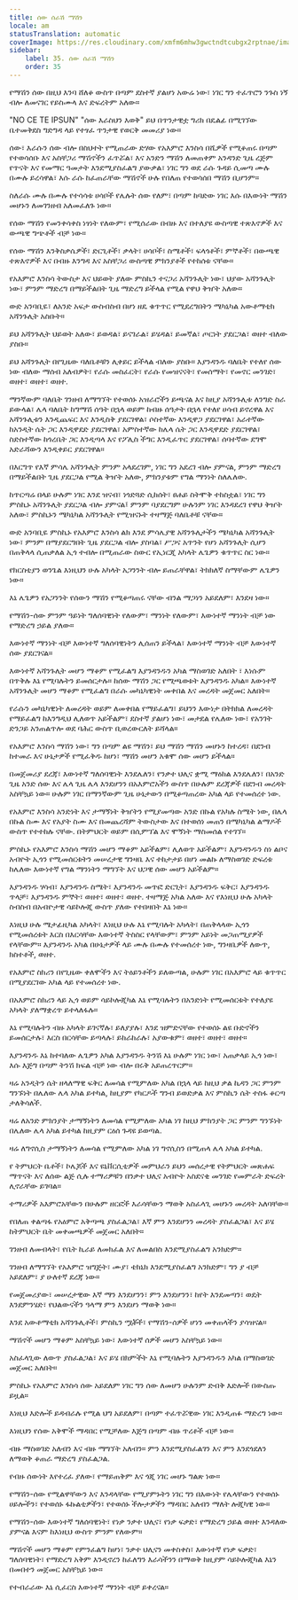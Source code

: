 ```yaml
---
title: ሰው ሰራሽ ማሽን
locale: am
statusTranslation: automatic
coverImage: https://res.cloudinary.com/xmfm6mhw3gwctndtcubgx2rptnae/image/upload/v1740337243/small_cover_educacion_fundamental_a051170f1c.webp
sidebar:
    label: 35. ሰው ሰራሽ ማሽን
    order: 35
---
```

የማሽን ሰው በዚህ እንባ ሸለቆ ውስጥ በጣም ደስተኛ ያልሆነ አውሬ ነው፣ ነገር ግን ተፈጥሮን ንጉስ ነኝ ብሎ ለመናገር የይስሙላ እና ድፍረትም አለው።

"NO CE TE IPSUN" "ሰው እራስህን እወቅ" ይህ በጥንታዊቷ ግሪክ በዴልፊ በሚገኘው ቤተመቅደስ ግድግዳ ላይ የተፃፈ ጥንታዊ የወርቅ መመሪያ ነው።

ሰው፣ እራሱን ሰው ብሎ በስህተት የሚጠራው ድሃው የአእምሮ እንስሳ በሺዎች የሚቆጠሩ በጣም የተወሳሰቡ እና አስቸጋሪ ማሽኖችን ፈጥሯል፣ እና አንድን ማሽን ለመጠቀም አንዳንድ ጊዜ ረጅም የጥናት እና የመማር ዓመታት እንደሚያስፈልግ ያውቃል፣ ነገር ግን ወደ ራሱ ጉዳይ ሲመጣ ሙሉ በሙሉ ይረሳዋል፣ እሱ ራሱ ከፈጠራቸው ማሽኖች ሁሉ የበለጠ የተወሳሰበ ማሽን ቢሆንም።

ስለራሱ ሙሉ በሙሉ የተሳሳቱ ሀሳቦች የሌሉት ሰው የለም፣ በጣም ከባድው ነገር እሱ በእውነት ማሽን መሆኑን ለመገንዘብ አለመፈለጉ ነው።

የሰው ማሽን የመንቀሳቀስ ነፃነት የለውም፣ የሚሰራው በብዙ እና በተለያዩ ውስጣዊ ተጽእኖዎች እና ውጫዊ ግጭቶች ብቻ ነው።

የሰው ማሽን እንቅስቃሴዎች፣ ድርጊቶች፣ ቃላት፣ ሀሳቦች፣ ስሜቶች፣ ፍላጎቶች፣ ምኞቶች፣ በውጫዊ ተጽእኖዎች እና በብዙ እንግዳ እና አስቸጋሪ ውስጣዊ ምክንያቶች የተከሰቱ ናቸው።

የአእምሮ እንስሳ ትውስታ እና ህይወት ያለው ምስኪን ተናጋሪ አሻንጉሊት ነው፣ ህያው አሻንጉሊት ነው፣ ምንም ማድረግ በማይችልበት ጊዜ ማድረግ ይችላል የሚል የዋህ ቅዠት አለው።

ውድ አንባቢዬ፣ ለአንድ አፍታ ውስብስብ በሆነ ዘዴ ቁጥጥር የሚደረግበትን ሜካኒካል አውቶማቲክ አሻንጉሊት አስቡት።

ይህ አሻንጉሊት ህይወት አለው፣ ይወዳል፣ ይናገራል፣ ይሄዳል፣ ይመኛል፣ ጦርነት ያደርጋል፣ ወዘተ ብለው ያስቡ።

ይህ አሻንጉሊት በየጊዜው ባለቤቶቹን ሊቀይር ይችላል ብለው ያስቡ። እያንዳንዱ ባለቤት የተለየ ሰው ነው ብለው ማሰብ አለብዎት፣ የራሱ መስፈርት፣ የራሱ የመዝናናት፣ የመሰማት፣ የመኖር መንገድ፣ ወዘተ፣ ወዘተ፣ ወዘተ.

ማንኛውም ባለቤት ገንዘብ ለማግኘት የተወሰኑ አዝራሮችን ይጫናል እና ከዚያ አሻንጉሊቱ ለንግድ ስራ ይውላል፣ ሌላ ባለቤት ከግማሽ ሰዓት በኋላ ወይም ከብዙ ሰዓታት በኋላ የተለየ ሀሳብ ይኖረዋል እና አሻንጉሊቱን እንዲጨፍር እና እንዲስቅ ያደርገዋል፣ ሶስተኛው እንዲዋጋ ያደርገዋል፣ አራተኛው ከአንዲት ሴት ጋር እንዲዋደድ ያደርገዋል፣ አምስተኛው ከሌላ ሴት ጋር እንዲዋደድ ያደርገዋል፣ ስድስተኛው ከጎረቤት ጋር እንዲጣላ እና የፖሊስ ችግር እንዲፈጥር ያደርገዋል፣ ሰባተኛው ደግሞ አድራሻውን እንዲቀይር ያደርገዋል።

በእርግጥ የእኛ ምሳሌ አሻንጉሊት ምንም አላደረገም, ነገር ግን አደረገ ብሎ ያምናል, ምንም ማድረግ በማይችልበት ጊዜ ያደርጋል የሚል ቅዠት አለው, ምክንያቱም የግል ማንነት ስለሌለው.

ከጥርጣሬ በላይ ሁሉም ነገር እንደ ዝናብ፣ ነጎድጓድ ሲከሰት፣ ፀሐይ ስትሞቅ ተከስቷል፣ ነገር ግን ምስኪኑ አሻንጉሊት ያደርጋል ብሎ ያምናል፤ ምንም ባያደርግም ሁሉንም ነገር እንዳደረገ የዋህ ቅዠት አለው፣ ምስኪኑን ሜካኒካል አሻንጉሊት የሚዝናኑት ተዛማጅ ባለቤቶቹ ናቸው።

ውድ አንባቢዬ ምስኪኑ የአእምሮ እንስሳ ልክ እንደ ምሳሌያዊ አሻንጉሊታችን ሜካኒካል አሻንጉሊት ነው፣ ምንም በማያደርግበት ጊዜ ያደርጋል ብሎ ያስባል፣ ሥጋና አጥንት የሆነ አሻንጉሊት ሲሆን በጠቅላላ ሲጠቃለል ኢጎ ተብሎ በሚጠራው ስውር የኢነርጂ አካላት ሌጌዎን ቁጥጥር ስር ነው።

የክርስቲያን ወንጌል እነዚህን ሁሉ አካላት አጋንንት ብሎ ይጠራቸዋል፣ ትክክለኛ ስማቸውም ሌጌዎን ነው።

እኔ ሌጌዎን የአጋንንት የሰውን ማሽን የሚቆጣጠሩ ናቸው ብንል ማጋነን አይደለም፣ እንደዛ ነው።

የማሽን-ሰው ምንም ዓይነት ግለሰባዊነት የለውም፣ ማንነት የለውም፣ እውነተኛ ማንነት ብቻ ነው የማድረግ ኃይል ያለው።

እውነተኛ ማንነት ብቻ እውነተኛ ግለሰባዊነትን ሊሰጠን ይችላል፣ እውነተኛ ማንነት ብቻ እውነተኛ ሰው ያደርገናል።

እውነተኛ አሻንጉሊት መሆን ማቆም የሚፈልግ እያንዳንዱን አካል ማስወገድ አለበት ፣ እነሱም በጥቅሉ እኔ የሚባሉትን ይመሰርታሉ። ከሰው ማሽን ጋር የሚጫወቱት እያንዳንዱ አካል። እውነተኛ አሻንጉሊት መሆን ማቆም የሚፈልግ በራሱ መካኒካዊነት መቀበል እና መረዳት መጀመር አለበት።

የራሱን መካኒካዊነት ለመረዳት ወይም ለመቀበል የማይፈልግ፣ ይህንን እውነታ በትክክል ለመረዳት የማይፈልግ ከእንግዲህ ሊለወጥ አይችልም፣ ደስተኛ ያልሆነ ነው፣ መታደል የሌለው ነው፣ የአንገት ድንጋይ አንጠልጥሎ ወደ ባሕር ውስጥ ቢወረውርለት ይሻላል።

የአእምሮ እንስሳ ማሽን ነው፣ ግን በጣም ልዩ ማሽን፣ ይህ ማሽን ማሽን መሆኑን ከተረዳ፣ በደንብ ከተመራ እና ሁኔታዎች የሚፈቅዱ ከሆነ፣ ማሽን መሆን አቁሞ ሰው መሆን ይችላል።

በመጀመሪያ ደረጃ፣ እውነተኛ ግለሰባዊነት እንደሌለን፣ የንቃተ ህሊና ቋሚ ማዕከል እንደሌለን፣ በአንድ ጊዜ አንድ ሰው እና ሌላ ጊዜ ሌላ እንደሆንን በአእምሮአችን ውስጥ በሁሉም ደረጃዎች በደንብ መረዳት አስቸኳይ ነው። ሁሉም ነገር በማንኛውም ጊዜ ሁኔታውን በሚቆጣጠረው አካል ላይ የተመሰረተ ነው.

የአእምሮ እንስሳ አንድነት እና ታማኝነት ቅዠትን የሚያመጣው አንድ በኩል የአካሉ ስሜት ነው, በሌላ በኩል ስሙ እና የአያት ስሙ እና በመጨረሻም ትውስታው እና በተወሰነ መጠን በሜካኒካል ልማዶች ውስጥ የተተከሉ ናቸው. በትምህርት ወይም በሲምፕል እና ሞኝነት ማስመሰል የተገኘ።

ምስኪኑ የአእምሮ እንስሳ ማሽን መሆን ማቆም አይችልም፣ ሊለወጥ አይችልም፣ እያንዳንዱን ስነ ልቦና አብዮት ኢጎን የሚመሰርቱትን መሠረታዊ ግንዛቤ እና ተከታታይ በሆነ መልኩ ለማስወገድ ድፍረቱ ከሌለው እውነተኛ የግል ማንነትን ማግኘት እና ህጋዊ ሰው መሆን አይችልም።

እያንዳንዱ ሃሳብ፣ እያንዳንዱ ስሜት፣ እያንዳንዱ መጥፎ ድርጊት፣ እያንዳንዱ ፍቅር፣ እያንዳንዱ ጥላቻ፣ እያንዳንዱ ምኞት፣ ወዘተ፣ ወዘተ፣ ወዘተ. ተዛማጅ አካል አለው እና የእነዚህ ሁሉ አካላት ስብስብ በአብዮታዊ ሳይኮሎጂ ውስጥ ያለው የተበዛበት እኔ ነው።

እነዚህ ሁሉ ሜታፊዚካል አካላት፣ እነዚህ ሁሉ እኔ የሚባሉት አካላት፣ በጠቅላላው ኢጎን የሚመሰረቱት እርስ በእርሳቸው እውነተኛ ትስስር የላቸውም፣ ምንም አይነት መጋጠሚያዎች የላቸውም። እያንዳንዱ አካል በሁኔታዎች ላይ ሙሉ በሙሉ የተመሰረተ ነው, ግንዛቤዎች ለውጥ, ክስተቶች, ወዘተ.

የአእምሮ ስክሪን በየጊዜው ቀለሞችን እና ትዕይንቶችን ይለውጣል, ሁሉም ነገር በአእምሮ ላይ ቁጥጥር በሚያደርገው አካል ላይ የተመሰረተ ነው.

በአእምሮ ስክሪን ላይ ኢጎ ወይም ሳይኮሎጂካል እኔ የሚባሉትን በአንድነት የሚመሰርቱት የተለያዩ አካላት ያለማቋረጥ ይተላለፋሉ።

እኔ የሚባሉትን ብዙ አካላት ይገናኛሉ፣ ይለያያሉ፣ እንደ ዝምድናቸው የተወሰኑ ልዩ ቡድኖችን ይመሰርታሉ፣ እርስ በርሳቸው ይጣላሉ፣ ይከራከራሉ፣ አያውቁም፣ ወዘተ፣ ወዘተ፣ ወዘተ።

እያንዳንዱ እኔ ከተባለው ሌጌዎን አካል እያንዳንዱ ትንሽ እኔ ሁሉም ነገር ነው፣ አጠቃላይ ኢጎ ነው፣ እሱ እጅግ በጣም ትንሽ ክፍል ብቻ ነው ብሎ በሩቅ አይጠረጥርም።

ዛሬ አንዲትን ሴት ዘላለማዊ ፍቅር ለመሳል የሚምለው አካል በኋላ ላይ ከዚህ ቃል ኪዳን ጋር ምንም ግንኙነት በሌለው ሌላ አካል ይተካል, ከዚያም የካርዶች ግንብ ይወድቃል እና ምስኪን ሴት ተስፋ ቆርጣ ታለቅሳለች.

ዛሬ ለአንድ ምክንያት ታማኝነትን ለመሳል የሚምለው አካል ነገ ከዚህ ምክንያት ጋር ምንም ግንኙነት በሌለው ሌላ አካል ይተካል ከዚያም ርዕሰ ጉዳዩ ይወጣል.

ዛሬ ለግኖሲስ ታማኝነትን ለመሳል የሚምለው አካል ነገ ግኖሲስን በሚጠላ ሌላ አካል ይተካል.

የ ትምህርት ቤቶች፣ ኮሌጆች እና ዩኒቨርሲቲዎች መምህራን ይህን መሰረታዊ የትምህርት መጽሐፍ ማጥናት እና ለሰው ልጅ ሲሉ ተማሪዎቹን በንቃተ ህሊና አብዮት አስደናቂ መንገድ የመምራት ድፍረት ሊኖራቸው ይገባል።

ተማሪዎች አእምሮአቸውን በሁሉም ዘርፎች እራሳቸውን ማወቅ አስፈላጊ መሆኑን መረዳት አለባቸው።

የበለጠ ቀልጣፋ የአዕምሮ አቅጣጫ ያስፈልጋል፣ እኛ ምን እንደሆንን መረዳት ያስፈልጋል፣ እና ይሄ ከትምህርት ቤት መቀመጫዎች መጀመር አለበት።

ገንዘብ ለመብላት፣ የቤት ኪራይ ለመክፈል እና ለመልበስ እንደሚያስፈልግ አንክድም።

ገንዘብ ለማግኘት የአእምሮ ዝግጅት፣ ሙያ፣ ቴክኒክ እንደሚያስፈልግ አንክድም፣ ግን ያ ብቻ አይደለም፣ ያ ሁለተኛ ደረጃ ነው።

የመጀመሪያው፣ መሠረታዊው እኛ ማን እንደሆንን፣ ምን እንደሆንን፣ ከየት እንደመጣን፣ ወዴት እንደምንሄድ፣ የህልውናችን ዓላማ ምን እንደሆነ ማወቅ ነው።

እንደ አውቶማቲክ አሻንጉሊቶች፣ ምስኪን ሟቾች፣ የማሽን-ሰዎች ሆነን መቀጠላችን ያሳዝናል።

ማሽኖች መሆን ማቆም አስቸኳይ ነው፣ እውነተኛ ሰዎች መሆን አስቸኳይ ነው።

አስፈላጊው ለውጥ ያስፈልጋል፣ እና ይሄ በክምችት እኔ የሚባሉትን እያንዳንዱን አካል በማስወገድ መጀመር አለበት።

ምስኪኑ የአእምሮ እንስሳ ሰው አይደለም ነገር ግን ሰው ለመሆን ሁሉንም ድብቅ እድሎች በውስጡ ይዟል።

እነዚህ እድሎች ይዳብራሉ የሚል ህግ አይደለም፣ በጣም ተፈጥሯዊው ነገር እንዲጠፉ ማድረግ ነው።

እነዚህን የሰው አቅሞች ማዳበር የሚቻለው እጅግ በጣም ብዙ ጥረቶች ብቻ ነው።

ብዙ ማስወገድ አለብን እና ብዙ ማግኘት አለብን። ምን እንደሚያስፈልገን እና ምን እንደጎደለን ለማወቅ ቆጠራ ማድረግ ያስፈልጋል.

የብዙ ሰውነት እየተረፈ ያለው፣ የማይጠቅም እና ጎጂ ነገር መሆኑ ግልጽ ነው።

የማሽን-ሰው የሚልዋቸውን እና እንዳላቸው የሚያምኑትን ነገር ግን በእውነት የሌላቸውን የተወሰኑ ሀይሎችን፣ የተወሰኑ ፋኩልቲዎችን፣ የተወሰኑ ችሎታዎችን ማዳበር አለብን ማለት ሎጂካዊ ነው።

የማሽን-ሰው እውነተኛ ግለሰባዊነት፣ የነቃ ንቃተ ህሊና፣ የነቃ ፍቃድ፣ የማድረግ ኃይል ወዘተ እንዳለው ያምናል እናም ከእነዚህ ውስጥ ምንም የለውም።

ማሽኖች መሆን ማቆም የምንፈልግ ከሆነ፣ ንቃተ ህሊናን መቀስቀስ፣ እውነተኛ የነቃ ፍቃድ፣ ግለሰባዊነት፣ የማድረግ አቅም እንዲኖረን ከፈለግን እራሳችንን በማወቅ ከዚያም ሳይኮሎጂካል እኔን በመበተን መጀመር አስቸኳይ ነው።

የተብራራው እኔ ሲፈርስ እውነተኛ ማንነት ብቻ ይቀረናል።

